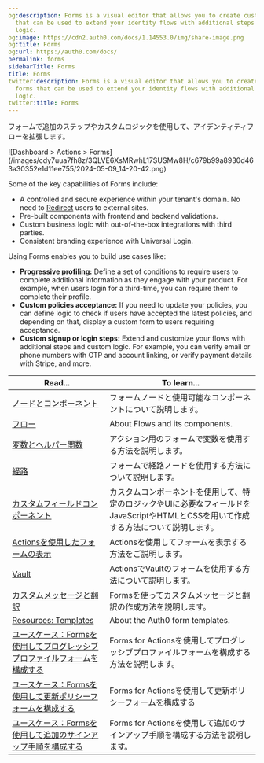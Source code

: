 ```yaml
---
og:description: Forms is a visual editor that allows you to create customizable forms
  that can be used to extend your identity flows with additional steps and business
  logic.
og:image: https://cdn2.auth0.com/docs/1.14553.0/img/share-image.png
og:title: Forms
og:url: https://auth0.com/docs/
permalink: forms
sidebarTitle: Forms
title: Forms
twitter:description: Forms is a visual editor that allows you to create customizable
  forms that can be used to extend your identity flows with additional steps and business
  logic.
twitter:title: Forms
---
```


フォームで追加のステップやカスタムロジックを使用して、アイデンティティフローを拡張します。

<Frame>![Dashboard > Actions > Forms](/images/cdy7uua7fh8z/3QLVE6XsMRwhL17SUSMw8H/c679b99a8930d463a30352e1d11ee755/2024-05-09_14-20-42.png)</Frame>

Some of the key capabilities of Forms include:

* A controlled and secure experience within your tenant's domain. No need to [Redirect](/docs/customize/actions/explore-triggers/signup-and-login-triggers/login-trigger/redirect-with-actions) users to external sites.
* Pre-built components with frontend and backend validations.
* Custom business logic with out-of-the-box integrations with third parties.
* Consistent branding experience with <Tooltip cta="View Glossary" href="/docs/glossary?term=Universal+Login" tip="Universal Login: Your application redirects to Universal Login, hosted on Auth0's Authorization Server, to verify a user's identity.">Universal Login</Tooltip>.

Using Forms enables you to build use cases like:

* **Progressive profiling:** Define a set of conditions to require users to complete additional information as they engage with your product. For example, when users login for a third-time, you can require them to complete their profile.
* **Custom policies acceptance:** If you need to update your policies, you can define logic to check if users have accepted the latest policies, and depending on that, display a custom form to users requiring acceptance.
* **Custom signup or login steps:** Extend and customize your flows with additional steps and custom logic. For example, you can verify email or phone numbers with OTP and account linking, or verify payment details with Stripe, and more.

<table class="table"><thead>
<tr>
<th><strong>Read...</strong></th>
<th><strong>To learn...</strong></th>
</tr>
</thead>
<tbody>
<tr>
<td><a href="/nodes-and-components">ノードとコンポーネント</a></td>
<td>フォームノードと使用可能なコンポーネントについて説明します。</td>
</tr>
<tr>
<td><a href="/flows">フロー</a></td>
<td>About Flows and its components.</td>
</tr>
<tr>
<td><a href="/variables">変数とヘルパー関数</a></td>
<td>アクション用のフォームで変数を使用する方法を説明します。</td>
</tr>
<tr>
<td><a href="/routers">経路</a></td>
<td>フォームで経路ノードを使用する方法について説明します。</td>
</tr>
<tr>
<td><a href="/custom-field-components">カスタムフィールドコンポーネント</a></td>
<td>カスタムコンポーネントを使用して、特定のロジックやUIに必要なフィールドをJavaScriptやHTMLとCSSを用いて作成する方法について説明します。</td>
</tr>
<tr>
<td><a href="/render">Actionsを使用したフォームの表示</a></td>
<td>Actionsを使用してフォームを表示する方法をご説明します。</td>
</tr>
<tr>
<td><a href="/vault">Vault</a></td>
<td>ActionsでVaultのフォームを使用する方法について説明します。</td>
</tr>
<tr>
<td><a href="/custom-messages-and-translation">カスタムメッセージと翻訳</a></td>
<td>Formsを使ってカスタムメッセージと翻訳の作成方法を説明します。</td>
</tr>
<tr>
<td><a href="https://developer.auth0.com/resources/templates/forms">Resources: Templates</a></td>
<td>About the Auth0 form templates.</td>
</tr>
<tr>
<td><a href="/configure-progressive-profile-form">ユースケース：Formsを使用してプログレッシブプロファイルフォームを構成する</a></td>
<td>Forms for Actionsを使用してプログレッシブプロファイルフォームを構成する方法を説明します。</td>
</tr>
<tr>
<td><a href="/configure-update-policy-form">ユースケース：Formsを使用して更新ポリシーフォームを構成する</a></td>
<td>Forms for Actionsを使用して更新ポリシーフォームを構成する</td>
</tr>
<tr>
<td><a href="/configure-additional-signup-steps">ユースケース：Formsを使用して追加のサインアップ手順を構成する</a></td>
<td>Forms for Actionsを使用して追加のサインアップ手順を構成する方法を説明します。</td>
</tr>
</tbody>
</table>
